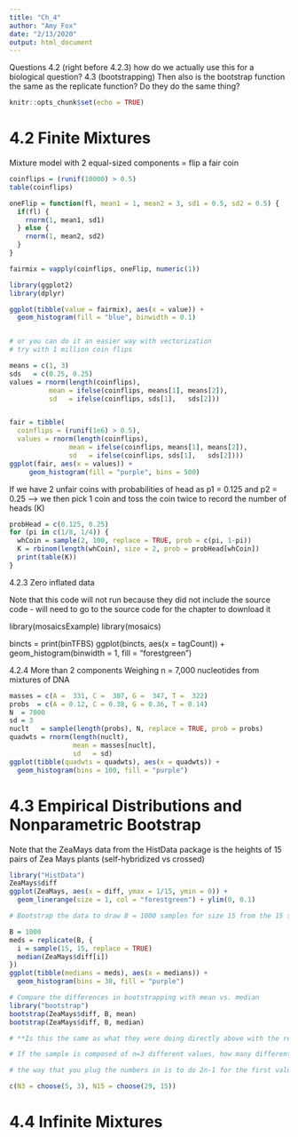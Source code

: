 ```yaml
---
title: "Ch_4"
author: "Amy Fox"
date: "2/13/2020"
output: html_document
---
```


Questions
4.2 (right before 4.2.3) how do we actually use this for a biological question?
4.3 (bootstrapping)  Then also is the bootstrap function the same as the replicate function? Do they do the same thing?

```r
knitr::opts_chunk$set(echo = TRUE)
```

# 4.2 Finite Mixtures

Mixture model with 2 equal-sized components = flip a fair coin

```r
coinflips = (runif(10000) > 0.5)
table(coinflips)

oneFlip = function(fl, mean1 = 1, mean2 = 3, sd1 = 0.5, sd2 = 0.5) {
  if(fl) {
    rnorm(1, mean1, sd1)
  } else {
    rnorm(1, mean2, sd2)
  }
}

fairmix = vapply(coinflips, oneFlip, numeric(1))

library(ggplot2)
library(dplyr)

ggplot(tibble(value = fairmix), aes(x = value)) +
  geom_histogram(fill = "blue", binwidth = 0.1)


# or you can do it an easier way with vectorization
# try with 1 million coin flips

means = c(1, 3)
sds   = c(0.25, 0.25)
values = rnorm(length(coinflips),
          mean = ifelse(coinflips, means[1], means[2]),
          sd   = ifelse(coinflips, sds[1],   sds[2]))


fair = tibble(
  coinflips = (runif(1e6) > 0.5),
  values = rnorm(length(coinflips),
               mean = ifelse(coinflips, means[1], means[2]),
               sd   = ifelse(coinflips, sds[1],   sds[2])))
ggplot(fair, aes(x = values)) +
     geom_histogram(fill = "purple", bins = 500)


```

If we have 2 unfair coins with probabilities of head as p1 = 0.125 and p2 = 0.25 --> we then pick 1 coin and toss the coin twice to record the number of heads (K)

```r
probHead = c(0.125, 0.25)
for (pi in c(1/8, 1/4)) {
  whCoin = sample(2, 100, replace = TRUE, prob = c(pi, 1-pi))
  K = rbinom(length(whCoin), size = 2, prob = probHead[whCoin])
  print(table(K))
}
```

4.2.3 Zero inflated data

Note that this code will not run because they did not include the source code - will need to go to the source code for the chapter to download it

library(mosaicsExample)
library(mosaics)


bincts = print(binTFBS)
ggplot(bincts, aes(x = tagCount)) +
  geom_histogram(binwidth = 1, fill = "forestgreen")



4.2.4 More than 2 components
Weighing n = 7,000 nucleotides from mixtures of DNA 
```r
masses = c(A =  331, C =  307, G =  347, T =  322)
probs  = c(A = 0.12, C = 0.38, G = 0.36, T = 0.14)
N  = 7000
sd = 3
nuclt   = sample(length(probs), N, replace = TRUE, prob = probs)
quadwts = rnorm(length(nuclt),
                mean = masses[nuclt],
                sd   = sd)
ggplot(tibble(quadwts = quadwts), aes(x = quadwts)) +
  geom_histogram(bins = 100, fill = "purple")
```

# 4.3 Empirical Distributions and Nonparametric Bootstrap

Note that the ZeaMays data from the HistData package is the heights of 15 pairs of Zea Mays plants (self-hybridized vs crossed)
```r
library("HistData")
ZeaMays$diff
ggplot(ZeaMays, aes(x = diff, ymax = 1/15, ymin = 0)) +
  geom_linerange(size = 1, col = "forestgreen") + ylim(0, 0.1)

# Bootstrap the data to draw B = 1000 samples for size 15 from the 15 samples 

B = 1000
meds = replicate(B, {
  i = sample(15, 15, replace = TRUE)
  median(ZeaMays$diff[i])
})
ggplot(tibble(medians = meds), aes(x = medians)) +
  geom_histogram(bins = 30, fill = "purple")

# Compare the differences in bootstrapping with mean vs. median
library("bootstrap")
bootstrap(ZeaMays$diff, B, mean)
bootstrap(ZeaMays$diff, B, median)

# **Is this the same as what they were doing directly above with the replicate function?*

# If the sample is composed of n=3 different values, how many different bootstrap resamples are possible? Answer the same question with n = 15

# the way that you plug the numbers in is to do 2n-1 for the first value and n for the second

c(N3 = choose(5, 3), N15 = choose(29, 15))
```


# 4.4 Infinite Mixtures